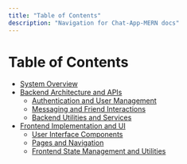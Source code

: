 ```yaml
---
title: "Table of Contents"
description: "Navigation for Chat-App-MERN docs"
---
```

# Table of Contents

   - [System Overview](./1_system-overview.mdx)
  - [Backend Architecture and APIs](./2_backend-architecture-and-apis.mdx)
    - [Authentication and User Management](./2.1_authentication-and-user-management.mdx)
    - [Messaging and Friend Interactions](./2.2_messaging-and-friend-interactions.mdx)
    - [Backend Utilities and Services](./2.3_backend-utilities-and-services.mdx)
  - [Frontend Implementation and UI](./3_frontend-implementation-and-ui.mdx)
    - [User Interface Components](./3.1_user-interface-components.mdx)
    - [Pages and Navigation](./3.2_pages-and-navigation.mdx)
    - [Frontend State Management and Utilities](./3.3_frontend-state-management-and-utilities.mdx)